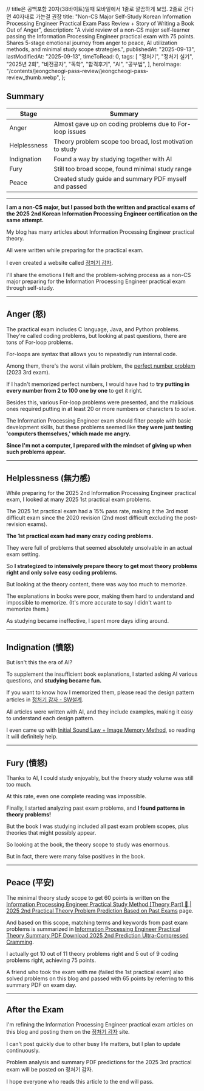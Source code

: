 
  // title은 공백포함 20자(38바이트)일때 모바일에서 1줄로 깔끔하게 보임. 2줄로 간다면 40자내로 가는걸 권장
  title:
    "Non-CS Major Self-Study Korean Information Processing Engineer Practical Exam Pass Review + Story of Writing a Book Out of Anger",
  description:
    "A vivid review of a non-CS major self-learner passing the Information Processing Engineer practical exam with 75 points. Shares 5-stage emotional journey from anger to peace, AI utilization methods, and minimal study scope strategies.",
  publishedAt: "2025-09-13",
  lastModifiedAt: "2025-09-13",
  timeToRead: 0,
  tags: [
    "정처기",
    "정처기 실기",
    "2025년 2회",
    "비전공자",
    "독학",
    "합격후기",
    "AI",
    "공부법",
  ],
  heroImage:
    "/contents/jeongcheogi-pass-review/jeongcheogi-pass-review_thumb.webp",
};

## Summary

| Stage        | Summary                                                  |
| ------------ | -------------------------------------------------------- |
| Anger        | Almost gave up on coding problems due to For-loop issues |
| Helplessness | Theory problem scope too broad, lost motivation to study |
| Indignation  | Found a way by studying together with AI                 |
| Fury         | Still too broad scope, found minimal study range         |
| Peace        | Created study guide and summary PDF myself and passed    |

---

<ImageWithCaption
  src="/contents/jeongcheogi-pass-review/jeongcheogi-pass-review_thumb.webp"
  alt="Non-CS major self-study Information Processing Engineer practical exam 75-point pass review"
  width={600}
  height={239}
  maxWidth={600}
/>

**I am a non-CS major, but I passed both the written and practical exams of the 2025 2nd Korean Information Processing Engineer certification on the same attempt.**

My blog has many articles about Information Processing Engineer practical theory.

All were written while preparing for the practical exam.

I even created a website called [정처기 감자](https://jeongcheogi.edugamja.com).

<ImageWithCaption
  src="/contents/jeongcheogi-pass-review/jeongcheogi_gamja.webp"
  alt="정처기 감자 사이트"
  width={500}
  height={564}
  maxWidth={450}
/>

<RedAlert title="This is a site I created because I got angry while preparing for the Information Processing Engineer exam." />

I'll share the emotions I felt and the problem-solving process as a non-CS major preparing for the Information Processing Engineer practical exam through self-study.

---

## Anger (怒)

<ImageWithCaption
  src="/contents/jeongcheogi-pass-review/angry-computer_gamja.webp"
  alt="This was the first exam that treated me like a computer"
  caption="You don't have to become a computer to become an Information Processing Engineer"
  width={500}
  height={500}
  maxWidth={450}
/>

The practical exam includes C language, Java, and Python problems. They're called coding problems, but looking at past questions, there are tons of For-loop problems.

For-loops are syntax that allows you to repeatedly run internal code.

Among them, there's the worst villain problem, the [perfect number problem](https://jeongcheogi.edugamja.com/coding/c-language/perfect-number) (2023 3rd exam).

<ImageWithCaption
  src="/contents/jeongcheogi-pass-review/perfect-number_problem.webp"
  alt="Perfect number problem - 정처기 감자"
  caption="You can solve the perfect number problem at 정처기 감자."
  width={500}
  height={500}
  maxWidth={450}
/>

If I hadn't memorized perfect numbers, I would have had to **try putting in every number from 2 to 100 one by one** to get it right.

Besides this, various For-loop problems were presented, and the malicious ones required putting in at least 20 or more numbers or characters to solve.

The Information Processing Engineer exam should filter people with basic development skills, but these problems seemed like **they were just testing 'computers themselves,' which made me angry.**

**Since I'm not a computer, I prepared with the mindset of giving up when such problems appear.**

<RedAlert title="Fortunately, there were no For-loop problems in the 2025 2nd exam." />

---

## Helplessness (無力感)

While preparing for the 2025 2nd Information Processing Engineer practical exam, I looked at many 2025 1st practical exam problems.

The 2025 1st practical exam had a 15% pass rate, making it the 3rd most difficult exam since the 2020 revision (2nd most difficult excluding the post-revision exams).

**The 1st practical exam had many crazy coding problems.**

<ImageWithCaption
  src="/contents/jeongcheogi-pass-review/redeye_gamja.webp"
  alt="Completely crazy Information Processing Engineer problems"
  caption="Ridiculous"
  width={500}
  height={500}
  maxWidth={450}
/>

They were full of problems that seemed absolutely unsolvable in an actual exam setting.

So **I strategized to intensively prepare theory to get most theory problems right and only solve easy coding problems.**

But looking at the theory content, there was way too much to memorize.

<ImageWithCaption
  src="/contents/jeongcheogi-pass-review/dodongtak_gamza.webp"
  alt="Ta-da!"
  caption="The theory scope is insane...!"
  width={500}
  height={500}
  maxWidth={450}
/>

The explanations in books were poor, making them hard to understand and impossible to memorize.
(It's more accurate to say I didn't want to memorize them.)

As studying became ineffective, I spent more days idling around.

<RedAlert title="At this rate, passing the practical exam was impossible." />

---

## Indignation (憤怒)

<ImageWithCaption
  src="/contents/jeongcheogi-pass-review/uprising_gamja.webp"
  alt="I can't back down like this"
  caption="I can't back down like this"
  width={500}
  height={500}
  maxWidth={450}
/>

But isn't this the era of AI?

To supplement the insufficient book explanations, I started asking AI various questions, and **studying became fun.**

<RedAlert title="Especially design patterns - I thought I'd never memorize them just from books, but I could memorize them with AI." />

<ImageWithCaption
  src="/contents/jeongcheogi-pass-review/design-pattern-quantity.webp"
  alt="Amount of design patterns to memorize"
  caption="Amount of design patterns to memorize - Are you supposed to memorize all this?"
  width={500}
  height={500}
  maxWidth={500}
/>

If you want to know how I memorized them, please read the design pattern articles in [정처기 감자 - SW설계](https://jeongcheogi.edugamja.com/theory/sw-design).

All articles were written with AI, and they include examples, making it easy to understand each design pattern.

I even came up with [Initial Sound Law + Image Memory Method](https://jeongcheogi.edugamja.com/theory/sw-design/design-pattern-cheatsheet), so reading it will definitely help.

---

## Fury (憤怒)

Thanks to AI, I could study enjoyably, but the theory study volume was still too much.

At this rate, even one complete reading was impossible.

Finally, I started analyzing past exam problems, and **I found patterns in theory problems!**

<ImageWithCaption
  src="/contents/jeongcheogi-pass-review/stay_gamja.webp"
  alt="You don't need to memorize that! Stay~~~!"
  caption="You don't need to memorize that! Stay~!"
  width={500}
  height={500}
  maxWidth={500}
/>

<RedAlert title="To get 60 points, studying only the minimal scope was enough." />

But the book I was studying included all past exam problem scopes, plus theories that might possibly appear.

So looking at the book, the theory scope to study was enormous.

But in fact, there were many false positives in the book.

---

## Peace (平安)

The minimal theory study scope to get 60 points is written on the [Information Processing Engineer Practical Study Method [Theory Part] 👺 | 2025 2nd Practical Theory Problem Prediction Based on Past Exams](/ko/blog/korean-information-processing-engineer-practical-exam-strategy) page.

And based on this scope, matching terms and keywords from past exam problems is summarized in [Information Processing Engineer Practical Theory Summary PDF Download 2025 2nd Prediction Ultra-Compressed Cramming](/ko/blog/jeongcheogi-practical-theory-summary-pdf).

<RedAlert title="9 out of 11 theory problems came from within this scope." />

<ImageWithCaption
  src="/contents/jeongcheogi-pass-review/jeongcheogi-practical-theory-summary-preview1.webp"
  alt="Part of 2025 2nd prediction ultra-compressed cramming PDF"
  caption="Part of 2025 2nd prediction ultra-compressed cramming PDF"
  width={1170}
  height={1170}
  maxWidth={500}
/>

I actually got 10 out of 11 theory problems right and 5 out of 9 coding problems right, achieving 75 points.

A friend who took the exam with me (failed the 1st practical exam) also solved problems on this blog and passed with 65 points by referring to this summary PDF on exam day.

---

## After the Exam

I'm refining the Information Processing Engineer practical exam articles on this blog and posting them on the [정처기 감자](https://jeongcheogi.edugamja.com) site.

I can't post quickly due to other busy life matters, but I plan to update continuously.

Problem analysis and summary PDF predictions for the 2025 3rd practical exam will be posted on 정처기 감자.

I hope everyone who reads this article to the end will pass.
